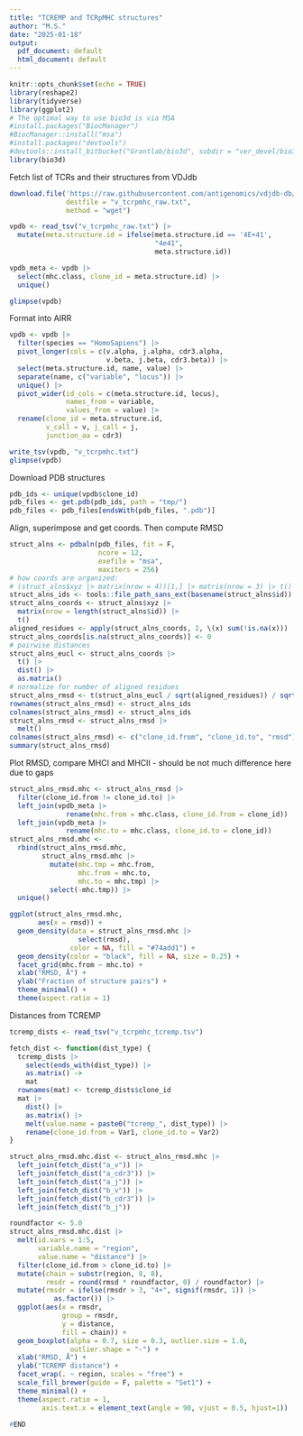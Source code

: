 ```yaml
---
title: "TCREMP and TCRpMHC structures"
author: "M.S."
date: "2025-01-18"
output:
  pdf_document: default
  html_document: default
---
```


```r
knitr::opts_chunk$set(echo = TRUE)
library(reshape2)
library(tidyverse)
library(ggplot2)
# The optimal way to use bio3d is via MSA
#install.packages("BiocManager")
#BiocManager::install("msa")
#install.packages("devtools")
#devtools::install_bitbucket("Grantlab/bio3d", subdir = "ver_devel/bio3d/")
library(bio3d)
```

Fetch list of TCRs and their structures from VDJdb

```r
download.file('https://raw.githubusercontent.com/antigenomics/vdjdb-db/refs/heads/master/chunks/PDB_Database.txt',
              destfile = "v_tcrpmhc_raw.txt",
              method = "wget")

vpdb <- read_tsv("v_tcrpmhc_raw.txt") |>
  mutate(meta.structure.id = ifelse(meta.structure.id == '4E+41',
                                    "4e41",
                                    meta.structure.id))

vpdb_meta <- vpdb |>
  select(mhc.class, clone_id = meta.structure.id) |>
  unique()

glimpse(vpdb)
```

Format into AIRR

```r
vpdb <- vpdb |>
  filter(species == "HomoSapiens") |>
  pivot_longer(cols = c(v.alpha, j.alpha, cdr3.alpha,
                        v.beta, j.beta, cdr3.beta)) |>
  select(meta.structure.id, name, value) |>
  separate(name, c("variable", "locus")) |>
  unique() |>
  pivot_wider(id_cols = c(meta.structure.id, locus), 
              names_from = variable, 
              values_from = value) |>
  rename(clone_id = meta.structure.id, 
         v_call = v, j_call = j, 
         junction_aa = cdr3)

write_tsv(vpdb, "v_tcrpmhc.txt")
glimpse(vpdb)
```

Download PDB structures

```r
pdb_ids <- unique(vpdb$clone_id)
pdb_files <- get.pdb(pdb_ids, path = "tmp/")
pdb_files <- pdb_files[endsWith(pdb_files, ".pdb")]
```

Align, superimpose and get coords. Then compute RMSD

```r
struct_alns <- pdbaln(pdb_files, fit = F, 
                      ncore = 12, 
                      exefile = "msa",
                      maxiters = 256)
# how coords are organized:
# (struct_alns$xyz |> matrix(nrow = 4))[1,] |> matrix(nrow = 3) |> t()
struct_alns_ids <- tools::file_path_sans_ext(basename(struct_alns$id))
struct_alns_coords <- struct_alns$xyz |> 
  matrix(nrow = length(struct_alns$id)) |> 
  t()
aligned_residues <- apply(struct_alns_coords, 2, \(x) sum(!is.na(x)))
struct_alns_coords[is.na(struct_alns_coords)] <- 0
# pairwise distances
struct_alns_eucl <- struct_alns_coords |>
  t() |>
  dist() |> 
  as.matrix()
# normalize for number of aligned residues
struct_alns_rmsd <- t(struct_alns_eucl / sqrt(aligned_residues)) / sqrt(aligned_residues)
rownames(struct_alns_rmsd) <- struct_alns_ids
colnames(struct_alns_rmsd) <- struct_alns_ids
struct_alns_rmsd <- struct_alns_rmsd |>
  melt()
colnames(struct_alns_rmsd) <- c("clone_id.from", "clone_id.to", "rmsd")
summary(struct_alns_rmsd)
```

Plot RMSD, compare MHCI and MHCII - should be not much difference here 
due to gaps

```r
struct_alns_rmsd.mhc <- struct_alns_rmsd |>
  filter(clone_id.from != clone_id.to) |>
  left_join(vpdb_meta |> 
              rename(mhc.from = mhc.class, clone_id.from = clone_id)) |>
  left_join(vpdb_meta |>
              rename(mhc.to = mhc.class, clone_id.to = clone_id))
struct_alns_rmsd.mhc <-
  rbind(struct_alns_rmsd.mhc,
        struct_alns_rmsd.mhc |>
          mutate(mhc.tmp = mhc.from,
                 mhc.from = mhc.to,
                 mhc.to = mhc.tmp) |>
          select(-mhc.tmp)) |>
  unique()

ggplot(struct_alns_rmsd.mhc,
       aes(x = rmsd)) +
  geom_density(data = struct_alns_rmsd.mhc |>
                 select(rmsd),
               color = NA, fill = "#74add1") +
  geom_density(color = "black", fill = NA, size = 0.25) +
  facet_grid(mhc.from ~ mhc.to) +
  xlab("RMSD, Å") + 
  ylab("Fraction of structure pairs") +
  theme_minimal() +
  theme(aspect.ratio = 1)
```

Distances from TCREMP

```r
tcremp_dists <- read_tsv("v_tcrpmhc_tcremp.tsv")

fetch_dist <- function(dist_type) {
  tcremp_dists |>
    select(ends_with(dist_type)) |>
    as.matrix() ->
    mat
  rownames(mat) <- tcremp_dists$clone_id
  mat |>
    dist() |>
    as.matrix() |>
    melt(value.name = paste0("tcremp_", dist_type)) |>
    rename(clone_id.from = Var1, clone_id.to = Var2)
}

struct_alns_rmsd.mhc.dist <- struct_alns_rmsd.mhc |>
  left_join(fetch_dist("a_v")) |>
  left_join(fetch_dist("a_cdr3")) |>
  left_join(fetch_dist("a_j")) |>
  left_join(fetch_dist("b_v")) |>
  left_join(fetch_dist("b_cdr3")) |>
  left_join(fetch_dist("b_j"))
```

```r
roundfactor <- 5.0
struct_alns_rmsd.mhc.dist |>
  melt(id.vars = 1:5,
       variable.name = "region",
       value.name = "distance") |>
  filter(clone_id.from > clone_id.to) |>
  mutate(chain = substr(region, 8, 8),
         rmsdr = round(rmsd * roundfactor, 0) / roundfactor) |>
  mutate(rmsdr = ifelse(rmsdr > 3, "4+", signif(rmsdr, 1)) |>
           as.factor()) |>
  ggplot(aes(x = rmsdr, 
             group = rmsdr, 
             y = distance,
             fill = chain)) +
  geom_boxplot(alpha = 0.7, size = 0.3, outlier.size = 1.0, 
               outlier.shape = "-") +
  xlab("RMSD, Å") + 
  ylab("TCREMP distance") +
  facet_wrap(. ~ region, scales = "free") +
  scale_fill_brewer(guide = F, palette = "Set1") +
  theme_minimal() +
  theme(aspect.ratio = 1,
        axis.text.x = element_text(angle = 90, vjust = 0.5, hjust=1))
```

```r
#END
```